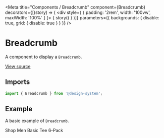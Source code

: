 
<Meta
  title="Components / Breadcrumb"
  component={Breadcrumb}
  decorators={[(story) => (
    <div style={ { padding: '2rem', width: '100vw', maxWidth: '100%' } }>
      { story() }
    </div>
  )]}
  parameters={{ backgrounds: { disable: true, grid: { disable: true } } }}
/>

# Breadcrumb

A component to display a `Breadcrumb`.

[View source](https://github.com/actarian/design-system/tree/main/src/@components/breadcrumb)

## Imports

```js
import { Breadcrumb } from '@design-system';
```

<!--
## Props

<ArgsTable of={BreadcrumbProps} />
-->

## Example

A basic example of `Breadcrumb`.

<Canvas>
  <Story name="default">
    <Breadcrumb marginBottom="1rem">
      <Breadcrumb.Item href="/products">Shop</Breadcrumb.Item>
      <Breadcrumb.Item href="/category">Men</Breadcrumb.Item>
      <Breadcrumb.Item>Basic Tee 6-Pack</Breadcrumb.Item>
    </Breadcrumb>
  </Story>
</Canvas>
